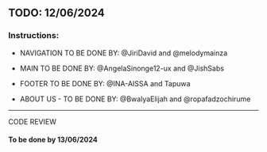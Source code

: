 ## TODO: 12/06/2024

### Instructions:

- NAVIGATION TO BE DONE BY: @JiriDavid and @melodymainza

- MAIN TO BE DONE BY: @AngelaSinonge12-ux and @JishSabs

- FOOTER TO BE DONE BY: @INA-AISSA and Tapuwa

- ABOUT US - TO BE DONE BY: @BwalyaElijah and @ropafadzochirume

---

CODE REVIEW

#### **To be done by 13/06/2024**
